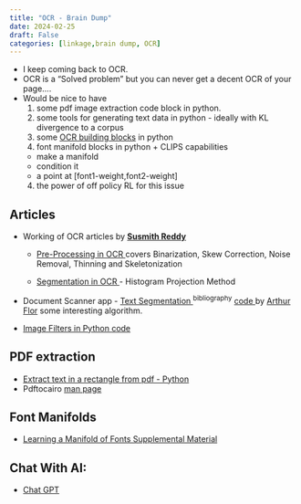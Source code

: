 ```yaml
---
title: "OCR - Brain Dump"
date: 2024-02-25
draft: False
categories: [linkage,brain dump, OCR]
---
```


- I keep coming back to OCR.
- OCR is a "Solved problem" but you can never get a decent OCR of your page....
- Would be nice to have
  1. some pdf image extraction code block in python.
  1. some tools for generating text data in python - ideally with KL divergence to a corpus
  2. some [OCR building blocks](/posts/2022/28-02-2024-ocr/28-02-2024-ocr.html) in python
  3. font manifold blocks in python + CLIPS capabilities
    - make a manifold
    - condition it
    - a point at [font1-weight,font2-weight]
  4. the power of off policy RL for this issue

## Articles

-   Working of OCR articles by [**Susmith Reddy**](https://susmithreddyvedere.medium.com/?source=user_profile-------------------------------------)

    -   [Pre-Processing in OCR ^<i class="bi bi-medium"></i>^](https://towardsdatascience.com/pre-processing-in-ocr-fc231c6035a7) covers Binarization, Skew Correction, Noise Removal, Thinning and Skeletonization

    -   [Segmentation in OCR ^<i class="bi bi-medium"></i>^](https://towardsdatascience.com/segmentation-in-ocr-10de176cf373) - Histogram Projection Method

-   Document Scanner app - [Text Segmentation ^<i class="bi bi-medium"></i>^](https://arthurflor23.medium.com/text-segmentation-b32503ef2613) ^[bibliography]{.badge .rounded-pill .bg-success}^ [code ^<i class="bi bi-github"></i>^](https://github.com/arthurflor23/text-segmentation) by [Arthur Flor](https://arthurflor23.medium.com/) some interesting algorithm. 

- [Image Filters in Python ^<i class="bi bi-medium"></i>^](https://towardsdatascience.com/image-filters-in-python-26ee938e57d2) [code ^<i class="bi bi-github"></i>^](https://github.com/m4nv1r/medium_articles/blob/master/Image_Filters_in_Python.ipynb)

## PDF extraction

- [Extract text in a rectangle from pdf - Python ^<i class="bi bi-stack-overflow"></i>^](https://stackoverflow.com/questions/60202963/extract-text-in-a-rectangle-from-pdf-python)
- Pdftocairo [man page](https://linuxcommandlibrary.com/man/pdftocairo)
  
## Font Manifolds

- [Learning a Manifold of Fonts Supplemental Material](http://vecg.cs.ucl.ac.uk/Projects/projects_fonts/papers/siggraph14_learning_fonts_supp.pdf)


## Chat With AI:

- [Chat GPT](https://chat.openai.com/share/7bcaafc9-49bd-41f1-ac57-48539bde1c55)

